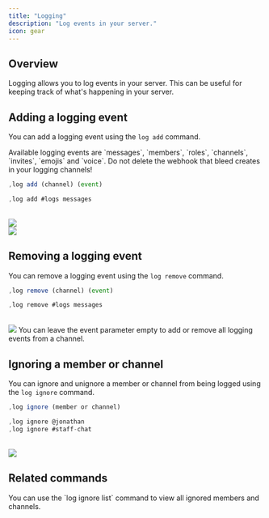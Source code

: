 ```yaml
---
title: "Logging"
description: "Log events in your server."
icon: gear
---
```


## Overview

Logging allows you to log events in your server. This can be useful for keeping track of what's happening in your server.

## Adding a logging event

You can add a logging event using the `log add` command.

<Info>
  Available logging events are `messages`, `members`, `roles`, `channels`,
  `invites`, `emojis` and `voice`.
</Info>

<Warning>
  Do not delete the webhook that bleed creates in your logging channels!
</Warning>

<CodeGroup>

```javascript Syntax
,log add (channel) (event)
```

```javascript Example
,log add #logs messages
```

</CodeGroup>
<br />
<Frame>
    <img src="/images/configuration/logging/add.png" />
</Frame>
<br />
<Frame>
  <img src="/images/configuration/logging/example.png" />
</Frame>

## Removing a logging event

You can remove a logging event using the `log remove` command.

<CodeGroup>

```javascript Syntax
,log remove (channel) (event)
```

```javascript Example
,log remove #logs messages
```

</CodeGroup>
<br />
<Frame>
    <img src="/images/configuration/logging/remove.png" />
</Frame>

<Tip>
  You can leave the event parameter empty to add or remove all logging events
  from a channel.
</Tip>

## Ignoring a member or channel

You can ignore and unignore a member or channel from being logged using the `log ignore` command.

<CodeGroup>

```javascript Syntax
,log ignore (member or channel)
```

```javascript Example
,log ignore @jonathan
,log ignore #staff-chat
```

</CodeGroup>
<br />
<Frame>
    <img src="/images/configuration/logging/ignore.png" />
</Frame>

## Related commands

<Info>
  You can use the `log ignore list` command to view all ignored members and
  channels.
</Info>

